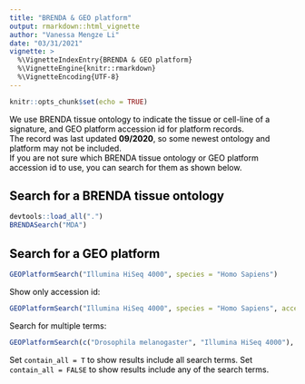 ```yaml
---
title: "BRENDA & GEO platform"
output: rmarkdown::html_vignette
author: "Vanessa Mengze Li"
date: "03/31/2021"
vignette: >
  %\VignetteIndexEntry{BRENDA & GEO platform}
  %\VignetteEngine{knitr::rmarkdown}
  %\VignetteEncoding{UTF-8}
---
```


```r
knitr::opts_chunk$set(echo = TRUE)
```
<font color = "#000000">

We use BRENDA tissue ontology to indicate the tissue or cell-line of a signature, and GEO platform accession id for platform records.  
The record was last updated **09/2020**, so some newest ontology and platform may not be included.  
If you are not sure which BRENDA tissue ontology or GEO platform accession id to use, you can search for them as shown below.  

## Search for a BRENDA tissue ontology
```r
devtools::load_all(".")
BRENDASearch("MDA")
```

## Search for a GEO platform
```r
GEOPlatformSearch("Illumina HiSeq 4000", species = "Homo Sapiens")
```

Show only accession id:
```r
GEOPlatformSearch("Illumina HiSeq 4000", species = "Homo Sapiens", accession_only = TRUE)
```

Search for multiple terms: 
```r
GEOPlatformSearch(c("Drosophila melanogaster", "Illumina HiSeq 4000"), species = "Homo Sapiens", contain_all = TRUE)
```
Set `contain_all = T` to show results include all search terms. Set `contain_all = FALSE` to show results include any of the search terms. 

</font>
--
